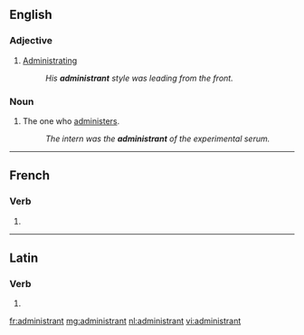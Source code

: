 ==English==

===Adjective===
{{en-adj|-}}

# [[administrating|Administrating]]
#: ''His '''administrant''' style was leading from the front.''

===Noun===
{{en-noun}}

# The one who [[administer]]s.
#: ''The intern was the '''administrant''' of the experimental serum.''

----

==French==

===Verb===
{{head|fr}}

# {{present participle of|administrer|lang=fr}}

----

==Latin==

===Verb===
{{la-verb-form|administrant}}

# {{conjugation of|administrō||3|p|pres|act|ind|lang=la}}

[[fr:administrant]]
[[mg:administrant]]
[[nl:administrant]]
[[vi:administrant]]